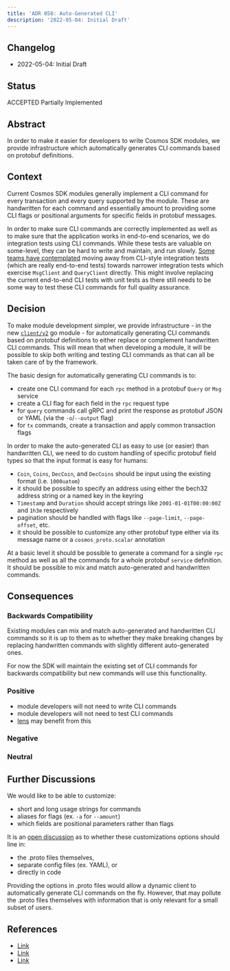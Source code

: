 ```yaml
---
title: 'ADR 058: Auto-Generated CLI'
description: '2022-05-04: Initial Draft'
---
```


## Changelog

* 2022-05-04: Initial Draft

## Status

ACCEPTED Partially Implemented

## Abstract

In order to make it easier for developers to write Cosmos SDK modules, we provide infrastructure which automatically
generates CLI commands based on protobuf definitions.

## Context

Current Cosmos SDK modules generally implement a CLI command for every transaction and every query supported by the
module. These are handwritten for each command and essentially amount to providing some CLI flags or positional
arguments for specific fields in protobuf messages.

In order to make sure CLI commands are correctly implemented as well as to make sure that the application works
in end-to-end scenarios, we do integration tests using CLI commands. While these tests are valuable on some-level,
they can be hard to write and maintain, and run slowly. [Some teams have contemplated](https://github.com/regen-network/regen-ledger/issues/1041)
moving away from CLI-style integration tests (which are really end-to-end tests) towards narrower integration tests
which exercise `MsgClient` and `QueryClient` directly. This might involve replacing the current end-to-end CLI
tests with unit tests as there still needs to be some way to test these CLI commands for full quality assurance.

## Decision

To make module development simpler, we provide infrastructure - in the new [`client/v2`](https://github.com/cosmos/cosmos-sdk/tree/main/client/v2)
go module - for automatically generating CLI commands based on protobuf definitions to either replace or complement
handwritten CLI commands. This will mean that when developing a module, it will be possible to skip both writing and
testing CLI commands as that can all be taken care of by the framework.

The basic design for automatically generating CLI commands is to:

* create one CLI command for each `rpc` method in a protobuf `Query` or `Msg` service
* create a CLI flag for each field in the `rpc` request type
* for `query` commands call gRPC and print the response as protobuf JSON or YAML (via the `-o`/`--output` flag)
* for `tx` commands, create a transaction and apply common transaction flags

In order to make the auto-generated CLI as easy to use (or easier) than handwritten CLI, we need to do custom handling
of specific protobuf field types so that the input format is easy for humans:

* `Coin`, `Coins`, `DecCoin`, and `DecCoins` should be input using the existing format (i.e. `1000uatom`)
* it should be possible to specify an address using either the bech32 address string or a named key in the keyring
* `Timestamp` and `Duration` should accept strings like `2001-01-01T00:00:00Z` and `1h3m` respectively
* pagination should be handled with flags like `--page-limit`, `--page-offset`, etc.
* it should be possible to customize any other protobuf type either via its message name or a `cosmos_proto.scalar` annotation

At a basic level it should be possible to generate a command for a single `rpc` method as well as all the commands for
a whole protobuf `service` definition. It should be possible to mix and match auto-generated and handwritten commands.

## Consequences

### Backwards Compatibility

Existing modules can mix and match auto-generated and handwritten CLI commands so it is up to them as to whether they
make breaking changes by replacing handwritten commands with slightly different auto-generated ones.

For now the SDK will maintain the existing set of CLI commands for backwards compatibility but new commands will use
this functionality.

### Positive

* module developers will not need to write CLI commands
* module developers will not need to test CLI commands
* [lens](https://github.com/strangelove-ventures/lens) may benefit from this

### Negative

### Neutral

## Further Discussions

We would like to be able to customize:

* short and long usage strings for commands
* aliases for flags (ex. `-a` for `--amount`)
* which fields are positional parameters rather than flags

It is an [open discussion](https://github.com/cosmos/cosmos-sdk/pull/11725#issuecomment-1108676129)
as to whether these customizations options should line in:

* the .proto files themselves,
* separate config files (ex. YAML), or
* directly in code

Providing the options in .proto files would allow a dynamic client to automatically generate
CLI commands on the fly. However, that may pollute the .proto files themselves with information that is only relevant
for a small subset of users.

## References

* [Link](https://github.com/regen-network/regen-ledger/issues/1041)
* [Link](https://github.com/cosmos/cosmos-sdk/tree/main/client/v2)
* [Link](https://github.com/cosmos/cosmos-sdk/pull/11725#issuecomment-1108676129)
